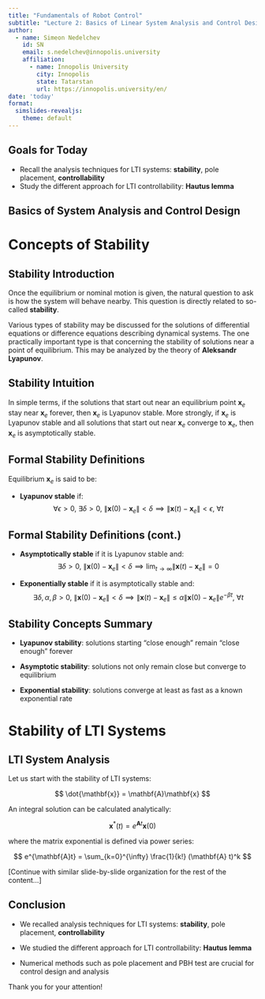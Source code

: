 ```yaml
---
title: "Fundamentals of Robot Control"
subtitle: "Lecture 2: Basics of Linear System Analysis and Control Design, Stability, Pole-placement and PD regulator"
author:
  - name: Simeon Nedelchev
    id: SN
    email: s.nedelchev@innopolis.university
    affiliation: 
      - name: Innopolis University 
        city: Innopolis
        state: Tatarstan
        url: https://innopolis.university/en/
date: 'today'
format: 
  simslides-revealjs:
    theme: default
---
```


## Goals for Today {.smaller}

- Recall the analysis techniques for LTI systems: **stability**, pole placement, **controllability**
- Study the different approach for LTI controllability: **Hautus lemma**

## Basics of System Analysis and Control Design {.section}

# Concepts of Stability {background-color="#40666e"}

## Stability Introduction {.smaller}
 
Once the equilibrium or nominal motion is given, the natural question to ask is how the system will behave nearby. This question is directly related to so-called **stability**.

Various types of stability may be discussed for the solutions of differential equations or difference equations describing dynamical systems. The one practically important type is that concerning the stability of solutions near a point of equilibrium. This may be analyzed by the theory of **Aleksandr Lyapunov**.

## Stability Intuition {.smaller}

In simple terms, if the solutions that start out near an equilibrium point $\mathbf{x}_{e}$ stay near $\mathbf{x}_{e}$ forever, then $\mathbf{x}_{e}$ is Lyapunov stable. More strongly, if $\mathbf{x}_{e}$ is Lyapunov stable and all solutions that start out near $\mathbf{x}_{e}$ converge to $\mathbf{x}_{e}$, then $\mathbf{x}_{e}$ is asymptotically stable.

## Formal Stability Definitions {.smaller}

Equilibrium $\mathbf{x}_e$ is said to be:

- **Lyapunov stable** if:
  $$
  \forall \epsilon > 0,\ \exists \delta > 0,\ \|\mathbf{x}(0) - \mathbf{x}_e\| < \delta \implies \|\mathbf{x}(t) - \mathbf{x}_e\| < \epsilon,\ \forall t
  $$

## Formal Stability Definitions (cont.) {.smaller}

- **Asymptotically stable** if it is Lyapunov stable and:
  $$
  \exists \delta > 0,\ \|\mathbf{x}(0) - \mathbf{x}_e\| < \delta \implies \lim_{t \to \infty} \|\mathbf{x}(t) - \mathbf{x}_e\| = 0
  $$

- **Exponentially stable** if it is asymptotically stable and:
  $$
  \exists \delta, \alpha, \beta > 0,\ \|\mathbf{x}(0) - \mathbf{x}_e\| < \delta \implies \|\mathbf{x}(t) - \mathbf{x}_e\| \leq \alpha \|\mathbf{x}(0) - \mathbf{x}_e\| e^{-\beta t},\ \forall t
  $$

## Stability Concepts Summary {.smaller}

::: {.incremental}
- **Lyapunov stability**: solutions starting "close enough" remain "close enough" forever

- **Asymptotic stability**: solutions not only remain close but converge to equilibrium

- **Exponential stability**: solutions converge at least as fast as a known exponential rate
:::

# Stability of LTI Systems {background-color="#40666e"}

## LTI System Analysis {.smaller}

Let us start with the stability of LTI systems:

$$
\dot{\mathbf{x}} = \mathbf{A}\mathbf{x}
$$

An integral solution can be calculated analytically:

$$
\mathbf{x}^*(t) = e^{\mathbf{A}t}\mathbf{x}(0)
$$

where the matrix exponential is defined via power series:

$$
e^{\mathbf{A}t} = \sum_{k=0}^{\infty} \frac{1}{k!} (\mathbf{A} t)^k
$$

[Continue with similar slide-by-slide organization for the rest of the content...]

## Conclusion {.smaller}

::: {.incremental}
- We recalled analysis techniques for LTI systems: **stability**, pole placement, **controllability**

- We studied the different approach for LTI controllability: **Hautus lemma**

- Numerical methods such as pole placement and PBH test are crucial for control design and analysis
:::

::: {.notes}
Thank you for your attention!
:::
